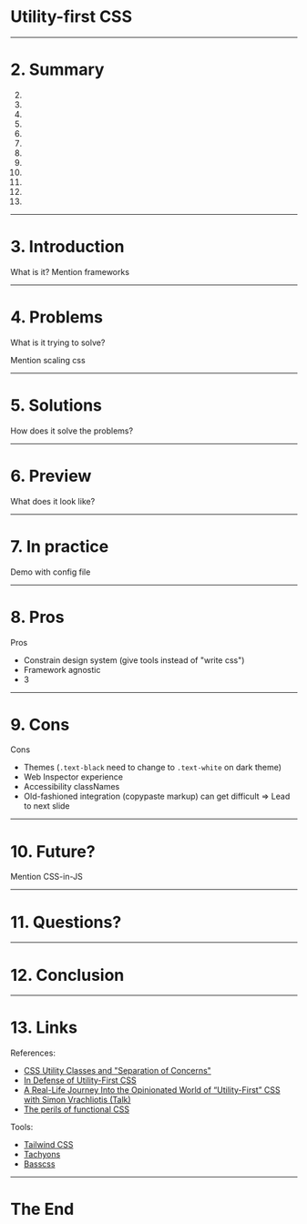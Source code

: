

# Utility-first CSS

---

<Split>

# 2. Summary

2.
3.
4.
5.
6.
7.
8.
9.
10.
11.
12.
13.

</Split>

---

<Split>

# 3. Introduction

What is it?
Mention frameworks

</Split>

---

<Split>

# 4. Problems

What is it trying to solve?

Mention scaling css

</Split>

---

<Split>

# 5. Solutions

How does it solve the problems?

</Split>

---

<Split>

# 6. Preview

What does it look like?

</Split>

---

<Split>

# 7. In practice

Demo with config file

</Split>

---

<Split>

# 8. Pros

Pros
* Constrain design system (give tools instead of "write css")
* Framework agnostic
* 3

</Split>

---

<Split>

# 9. Cons

Cons
* Themes (`.text-black` need to change to `.text-white` on dark theme)
* Web Inspector experience
* Accessibility classNames
* Old-fashioned integration (copypaste markup) can get difficult => Lead to next slide

</Split>

---

<Split>

# 10. Future?

Mention CSS-in-JS

</Split>

---

<Split>

# 11. Questions?

</Split>

---

<Split>

# 12. Conclusion

</Split>

---

<Split>

# 13. Links

References:
* [CSS Utility Classes and "Separation of Concerns"](https://adamwathan.me/css-utility-classes-and-separation-of-concerns/)
* [In Defense of Utility-First CSS](https://frontstuff.io/in-defense-of-utility-first-css)
* [A Real-Life Journey Into the Opinionated World of “Utility-First” CSS with Simon Vrachliotis (Talk)](https://vimeo.com/294976504)
* [The perils of functional CSS](https://www.browserlondon.com/blog/2019/06/10/functional-css-perils/)

Tools:
* [Tailwind CSS](https://tailwindcss.com/)
* [Tachyons](http://tachyons.io/)
* [Basscss](https://basscss.com/)

</Split>

---

<Split>

# The End 

</Split>
